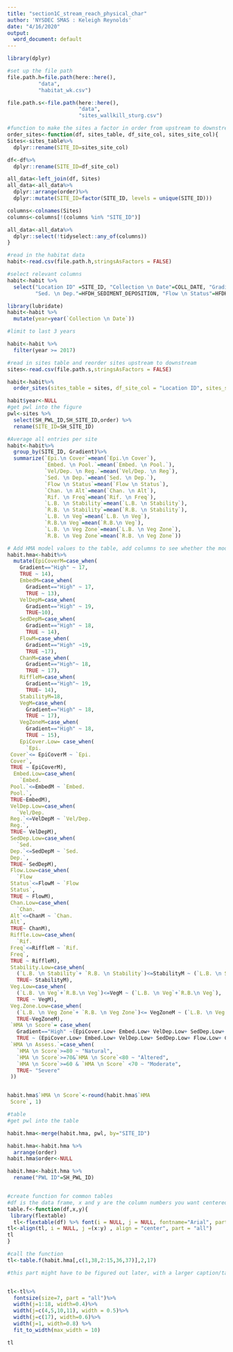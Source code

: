 ```yaml
---
title: "section1C_stream_reach_physical_char"
author: 'NYSDEC SMAS : Keleigh Reynolds'
date: "4/16/2020"
output:
  word_document: default
---
```


```r
library(dplyr)

#set up the file path
file.path.h=file.path(here::here(),
          "data",
          "habitat_wk.csv")

file.path.s<-file.path(here::here(),
                       "data",
                       "sites_wallkill_sturg.csv")

```

```r
#function to make the sites a factor in order from upstream to downstream
order_sites<-function(df, sites_table, df_site_col, sites_site_col){
Sites<-sites_table%>%
  dplyr::rename(SITE_ID=sites_site_col)

df<-df%>%
  dplyr::rename(SITE_ID=df_site_col)

all_data<-left_join(df, Sites)
all_data<-all_data%>%
  dplyr::arrange(order)%>%
  dplyr::mutate(SITE_ID=factor(SITE_ID, levels = unique(SITE_ID)))

columns<-colnames(Sites)
columns<-columns[!(columns %in% "SITE_ID")]

all_data<-all_data%>%
  dplyr::select(!tidyselect::any_of(columns))
}
```

```r
#read in the habitat data
habit<-read.csv(file.path.h,stringsAsFactors = FALSE)

#select relevant columns
habit<-habit %>% 
  select("Location ID" =SITE_ID, "Collection \n Date"=COLL_DATE, "Gradient"=HFDH_GRADIENT, "Epi.\n Cover"=HFDH_EPIFAUNAL_COVER, "Embed. \n Pool."=HFDH_EMBEDDEDNESS_POOLING, "Vel/Dep. \n Reg"=HFDH_VELOCITY_DEPTH_REGIME,
         "Sed. \n Dep."=HFDH_SEDIMENT_DEPOSITION, "Flow \n Status"=HFDH_FLOW_STATUS, "Chan. \n Alt"=HFDH_CHANNEL_ALTERATION, "Rif. \n Freq"=HFDH_RIFFLE_BEND_FREQUENCY, "L.B. \n Stability"=HFDH_LEFT_BANK_STABILITY, "R.B. \n Stability"= HFDH_RIGHT_BANK_STABILITY, "L.B. \n Veg"= HFDH_LEFT_BANK_VEG, "R.B.\n Veg"=HFDH_RIGHT_BANK_VEG, "L.B. \n Veg Zone"=HFDH_LEFT_BANK_VEG_ZONE, "R.B. \n Veg Zone"=HFDH_RIGHT_BANK_VEG_ZONE) 

library(lubridate)
habit<-habit %>% 
  mutate(year=year(`Collection \n Date`))

#limit to last 3 years

habit<-habit %>% 
  filter(year >= 2017)

#read in sites table and reorder sites upstream to downstream
sites<-read.csv(file.path.s,stringsAsFactors = FALSE)

habit<-habit%>%
  order_sites(sites_table = sites, df_site_col = "Location ID", sites_site_col = "SH_SITE_ID")

habit$year<-NULL
#get pwl into the figure
pwl<-sites %>% 
  select(SH_PWL_ID,SH_SITE_ID,order) %>% 
  rename(SITE_ID=SH_SITE_ID)

#Average all entries per site
habit<-habit%>%
  group_by(SITE_ID, Gradient)%>%
  summarize(`Epi.\n Cover`=mean(`Epi.\n Cover`),
            `Embed. \n Pool.`=mean(`Embed. \n Pool.`),
            `Vel/Dep. \n Reg.`=mean(`Vel/Dep. \n Reg`),
            `Sed. \n Dep.`=mean(`Sed. \n Dep.`),
            `Flow \n Status`=mean(`Flow \n Status`),
            `Chan. \n Alt`=mean(`Chan. \n Alt`),
            `Rif. \n Freq`=mean(`Rif. \n Freq`),
            `L.B. \n Stability`=mean(`L.B. \n Stability`),
            `R.B. \n Stability`=mean(`R.B. \n Stability`),
            `L.B. \n Veg`=mean(`L.B. \n Veg`),
            `R.B.\n Veg`=mean(`R.B.\n Veg`),
            `L.B. \n Veg Zone`=mean(`L.B. \n Veg Zone`),
            `R.B. \n Veg Zone`=mean(`R.B. \n Veg Zone`))

```

```r
# Add HMA model values to the table, add columns to see whether the model or stream score is lower, calculate HMA, add column to interpret HMA score
habit.hma<-habit%>%
  mutate(EpiCoverM=case_when(
    Gradient=="High" ~ 17,
    TRUE ~ 14),
    EmbedM=case_when(
      Gradient=="High" ~ 17,
      TRUE ~ 13),
    VelDepM=case_when(
      Gradient=="High" ~ 19,
      TRUE~10),
    SedDepM=case_when(
      Gradient=="High" ~ 18,
      TRUE ~ 14),
    FlowM=case_when(
      Gradient=="High" ~19,
      TRUE ~17),
    ChanM=case_when(
      Gradient=="High"~ 18,
      TRUE ~ 17),
    RiffleM=case_when(
      Gradient=="High"~ 19,
      TRUE~ 14),
    StabilityM=18,
    VegM=case_when(
      Gradient=="High" ~ 18,
      TRUE ~ 17),
    VegZoneM=case_when(
      Gradient=="High" ~ 18,
      TRUE ~ 15),
    EpiCover.Low= case_when(
      `Epi.
 Cover`<= EpiCoverM ~ `Epi.
 Cover`,
 TRUE ~ EpiCoverM),
  Embed.Low=case_when(
    `Embed. 
 Pool.`<=EmbedM ~ `Embed. 
 Pool.`,
 TRUE~EmbedM),
 VelDep.Low=case_when(
   `Vel/Dep. 
 Reg.`<=VelDepM ~ `Vel/Dep. 
 Reg.`,
 TRUE~ VelDepM),
 SedDep.Low=case_when(
   `Sed. 
 Dep.`<=SedDepM ~ `Sed. 
 Dep.`,
 TRUE~ SedDepM),
 Flow.Low=case_when(
   `Flow 
 Status`<=FlowM ~ `Flow 
 Status`,
 TRUE ~ FlowM),
 Chan.Low=case_when(
   `Chan. 
 Alt`<=ChanM ~ `Chan. 
 Alt`,
 TRUE~ ChanM),
 Riffle.Low=case_when(
   `Rif. 
 Freq`<=RiffleM ~ `Rif. 
 Freq`,
 TRUE ~ RiffleM),
 Stability.Low=case_when(
   (`L.B. \n Stability`+ `R.B. \n Stability`)<=StabilityM ~ (`L.B. \n Stability`+ `R.B. \n Stability`),
   TRUE~ StabilityM),
 Veg.Low=case_when(
   (`L.B. \n Veg`+`R.B.\n Veg`)<=VegM ~ (`L.B. \n Veg`+`R.B.\n Veg`),
   TRUE ~ VegM),
 Veg.Zone.Low=case_when(
   (`L.B. \n Veg Zone`+ `R.B. \n Veg Zone`)<= VegZoneM ~ (`L.B. \n Veg Zone`+ `R.B. \n Veg Zone`),
   TRUE~VegZoneM),
 `HMA \n Score`= case_when(
   Gradient=="High" ~(EpiCover.Low+ Embed.Low+ VelDep.Low+ SedDep.Low+ Flow.Low+ Chan.Low+ Riffle.Low+ Stability.Low+Veg.Low+ Veg.Zone.Low)/181*100,
   TRUE ~ (EpiCover.Low+ Embed.Low+ VelDep.Low+ SedDep.Low+ Flow.Low+ Chan.Low+ Riffle.Low+ Stability.Low+Veg.Low+ Veg.Zone.Low)/149*100),
 `HMA \n Assess.`=case_when(
   `HMA \n Score`>=80 ~ "Natural",
   `HMA \n Score`>=70&`HMA \n Score`<80 ~ "Altered",
   `HMA \n Score`>=60 & `HMA \n Score` <70 ~ "Moderate",
   TRUE~ "Severe"
 ))


habit.hma$`HMA \n Score`<-round(habit.hma$`HMA 
 Score`, 1)

```

<!---BLOCK_LANDSCAPE_START--->

```r
#table
#get pwl into the table

habit.hma<-merge(habit.hma, pwl, by="SITE_ID")

habit.hma<-habit.hma %>% 
  arrange(order)
habit.hma$order<-NULL

habit.hma<-habit.hma %>% 
  rename("PWL ID"=SH_PWL_ID)


#create function for common tables
#df is the data frame, x and y are the column numbers you want centered, z is the caption
table.f<-function(df,x,y){
 library(flextable)
  tl<-flextable(df) %>% font(i = NULL, j = NULL, fontname="Arial", part = "all") %>% theme_zebra() %>% autofit()
tl<-align(tl, i = NULL, j =(x:y) , align = "center", part = "all")
tl
}

#call the function
tl<-table.f(habit.hma[,c(1,38,2:15,36,37)],2,17)

#this part might have to be figured out later, with a larger caption/table function? Not sure yet.


tl<-tl%>%
  fontsize(size=7, part = "all")%>%
  width(j=1:18, width=0.4)%>%
  width(j=c(4,5,10,11), width = 0.5)%>%
  width(j=c(17), width=0.6)%>%
  width(j=1, width=0.8) %>% 
  fit_to_width(max_width = 10)

tl

```

<!---BLOCK_LANDSCAPE_STOP--->

<!---BLOCK_LANDSCAPE_STOP--->


